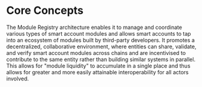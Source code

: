 # Core Concepts

The Module Registry architecture enables it to manage and coordinate various types of smart account modules and allows smart accounts to tap into an ecosystem of modules built by third-party developers. It promotes a decentralized, collaborative environment, where entities can share, validate, and verify smart account modules across chains and are incentivised to contribute to the same entity rather than building similar systems in parallel. This allows for "module liquidity" to accumulate in a single place and thus allows for greater and more easily attainable interoperability for all actors involved.

<RegistryConceptsList />
